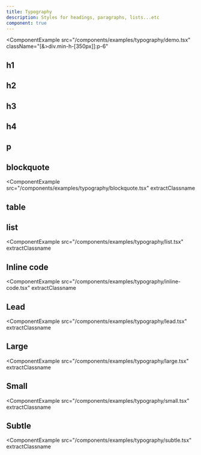 ```yaml
---
title: Typography
description: Styles for headings, paragraphs, lists...etc
component: true
---
```


<ComponentExample
  src="/components/examples/typography/demo.tsx"
  className="[&>div.min-h-[350px]]:p-6"
>
  <TypographyDemo />
</ComponentExample>

## h1

<ComponentExample src="/components/examples/typography/h1.tsx" extractClassname>
  <TypographyH1 />
</ComponentExample>

## h2

<ComponentExample src="/components/examples/typography/h2.tsx" extractClassname>
  <TypographyH2 />
</ComponentExample>

## h3

<ComponentExample src="/components/examples/typography/h3.tsx" extractClassname>
  <TypographyH3 />
</ComponentExample>

## h4

<ComponentExample src="/components/examples/typography/h4.tsx" extractClassname>
  <TypographyH4 />
</ComponentExample>

## p

<ComponentExample src="/components/examples/typography/p.tsx" extractClassname>
  <TypographyP />
</ComponentExample>

## blockquote

<ComponentExample
  src="/components/examples/typography/blockquote.tsx"
  extractClassname
>
  <TypographyBlockquote />
</ComponentExample>

## table

<ComponentExample src="/components/examples/typography/table.tsx">
  <TypographyTable />
</ComponentExample>

## list

<ComponentExample
  src="/components/examples/typography/list.tsx"
  extractClassname
>
  <TypographyList />
</ComponentExample>

## Inline code

<ComponentExample
  src="/components/examples/typography/inline-code.tsx"
  extractClassname
>
  <TypographyInlineCode />
</ComponentExample>

## Lead

<ComponentExample
  src="/components/examples/typography/lead.tsx"
  extractClassname
>
  <TypographyLead />
</ComponentExample>

## Large

<ComponentExample
  src="/components/examples/typography/large.tsx"
  extractClassname
>
  <TypographyLarge />
</ComponentExample>

## Small

<ComponentExample
  src="/components/examples/typography/small.tsx"
  extractClassname
>
  <TypographySmall />
</ComponentExample>

## Subtle

<ComponentExample
  src="/components/examples/typography/subtle.tsx"
  extractClassname
>
  <TypographySubtle />
</ComponentExample>
